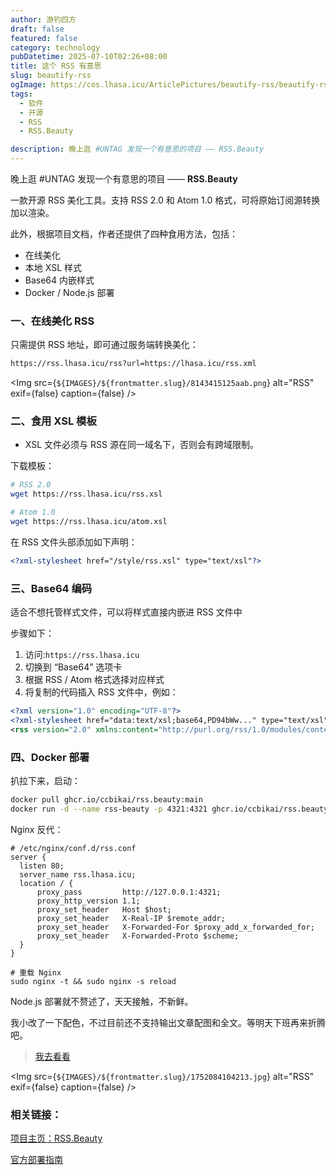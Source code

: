 ```yaml
---
author: 游钓四方
draft: false
featured: false
category: technology
pubDatetime: 2025-07-10T02:26+08:00
title: 这个 RSS 有意思
slug: beautify-rss
ogImage: https://cos.lhasa.icu/ArticlePictures/beautify-rss/beautify-rss.png
tags:
  - 软件
  - 开源
  - RSS
  - RSS.Beauty

description: 晚上逛 #UNTAG 发现一个有意思的项目 —— RSS.Beauty
---
```



晚上逛 #UNTAG 发现一个有意思的项目 —— **RSS.Beauty**

一款开源 RSS 美化工具。支持 RSS 2.0 和 Atom 1.0 格式，可将原始订阅源转换加以渲染。

此外，根据项目文档，作者还提供了四种食用方法，包括：

 - 在线美化
 - 本地 XSL 样式
 - Base64 内嵌样式
 - Docker / Node.js 部署

### 一、在线美化 RSS

只需提供 RSS 地址，即可通过服务端转换美化：

```bash
https://rss.lhasa.icu/rss?url=https://lhasa.icu/rss.xml
```
<Img 
  src={`${IMAGES}/${frontmatter.slug}/8143415125aab.png`}
  alt="RSS"
  exif={false}
  caption={false}
/>

### 二、食用 XSL 模板

 * XSL 文件必须与 RSS 源在同一域名下，否则会有跨域限制。

下载模板：

```bash
# RSS 2.0
wget https://rss.lhasa.icu/rss.xsl

# Atom 1.0
wget https://rss.lhasa.icu/atom.xsl
```

在 RSS 文件头部添加如下声明：

```xml
<?xml-stylesheet href="/style/rss.xsl" type="text/xsl"?>
```

### 三、Base64 编码

适合不想托管样式文件，可以将样式直接内嵌进 RSS 文件中

步骤如下：

1. 访问:`https://rss.lhasa.icu`
2. 切换到 “Base64” 选项卡
3. 根据 RSS / Atom 格式选择对应样式
4. 将复制的代码插入 RSS 文件中，例如：

```xml
<?xml version="1.0" encoding="UTF-8"?>
<?xml-stylesheet href="data:text/xsl;base64,PD94bWw..." type="text/xsl"?>
<rss version="2.0" xmlns:content="http://purl.org/rss/1.0/modules/content/">
```

### 四、Docker 部署

扒拉下来，启动：

```bash
docker pull ghcr.io/ccbikai/rss.beauty:main
docker run -d --name rss-beauty -p 4321:4321 ghcr.io/ccbikai/rss.beauty:main
```

Nginx 反代：

```nginx
# /etc/nginx/conf.d/rss.conf
server {
  listen 80;
  server_name rss.lhasa.icu;
  location / {
      proxy_pass         http://127.0.0.1:4321;
      proxy_http_version 1.1;
      proxy_set_header   Host $host;
      proxy_set_header   X-Real-IP $remote_addr;
      proxy_set_header   X-Forwarded-For $proxy_add_x_forwarded_for;
      proxy_set_header   X-Forwarded-Proto $scheme;
  }
}

# 重载 Nginx
sudo nginx -t && sudo nginx -s reload
```
Node.js 部署就不赘述了，天天接触，不新鲜。

我小改了一下配色，不过目前还不支持输出文章配图和全文。等明天下班再来折腾吧。

> [我去看看](https://lhasa.icu/rss.xml)

<Img 
  src={`${IMAGES}/${frontmatter.slug}/1752084104213.jpg`}
  alt="RSS"
  exif={false}
  caption={false}
/>

### 相关链接：

[项目主页：RSS.Beauty](https://github.com/ccbikai/rss.beauty)

[官方部署指南](https://github.com/ccbikai/RSS.Beauty/blob/main/docs/deployment-guide.md)